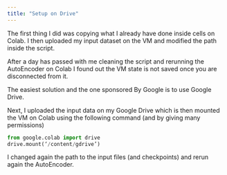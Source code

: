```yaml
---
title: "Setup on Drive"
---
```


The first thing I did was copying what I already have done inside cells on Colab. I then uploaded my input dataset on the VM and modified the path inside the script.

After a day has passed with me cleaning the script and rerunning the AutoEncoder on Colab I found out the VM state is not saved once you are disconnected from it.

The easiest solution and the one sponsored By Google is to use Google Drive.

Next, I uploaded the input data on my Google Drive which is then mounted the VM on Colab using the following command (and by giving many permissions)

``` python
from google.colab import drive
drive.mount(‘/content/gdrive’)
```

I changed again the path to the input files (and checkpoints) and rerun again the AutoEncoder.
